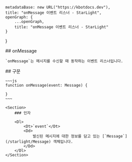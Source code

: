 
    metadataBase: new URL("https://kbotdocs.dev"),
    title: "onMessage 이벤트 리스너 - StarLight",
    openGraph: {
        ...openGraph,
        title: "onMessage 이벤트 리스너 - StarLight"
    }
}

<Section>
    ## onMessage

    `onMessage`는 메시지를 수신할 때 동작하는 이벤트 리스너입니다.
</Section>
<Section>
    ## 구문

    ~~~js
    function onMessage(event: Message) {

    }
    ~~~

    <Section>
        ### 인자

        <Dl>
            <Dt>`event`</Dt>
            <Dd>
                발신된 메시지에 대한 정보를 담고 있는 [`Message`](/starlight/Message) 객체입니다.
            </Dd>
        </Dl>
    </Section>
</Section>